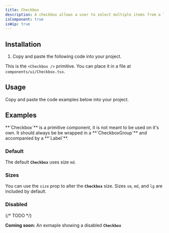 ```yaml
---
title: Checkbox
description: A checkbox allows a user to select multiple items from a list of individual items, or to mark one individual item as selected.
isComponent: true
isWip: true
---
```


## Installation

1. Copy and paste the following code into your project.

This is the `<Checkbox />` primitive. You can place it in a file at `components/ui/Checkbox.tsx`.

## Usage

Copy and paste the code examples below into your project.

<ComponentSource src="../../packages/ui/src/Checkbox.tsx" />

## Examples

<Callout type="important">
  **`Checkbox`** is a primitive component, it is not meant to be used on it's
  own. It should always be be wrapped in a **`CheckboxGroup`** and accompanied
  by a **`Label`**.
</Callout>

### Default

The default **`Checkbox`** uses size `md`.

<ComponentExample name="Checkbox" story="default" />

### Sizes

You can use the `size` prop to alter the **`Checkbox`** size. Sizes `sm`, `md`, and `lg` are included by default.

<ComponentExample name="Checkbox" story="sizes" />

### Disabled

{/* TODO */}

**Coming soon:** An exmaple showing a disabled **`Checkbox`**
